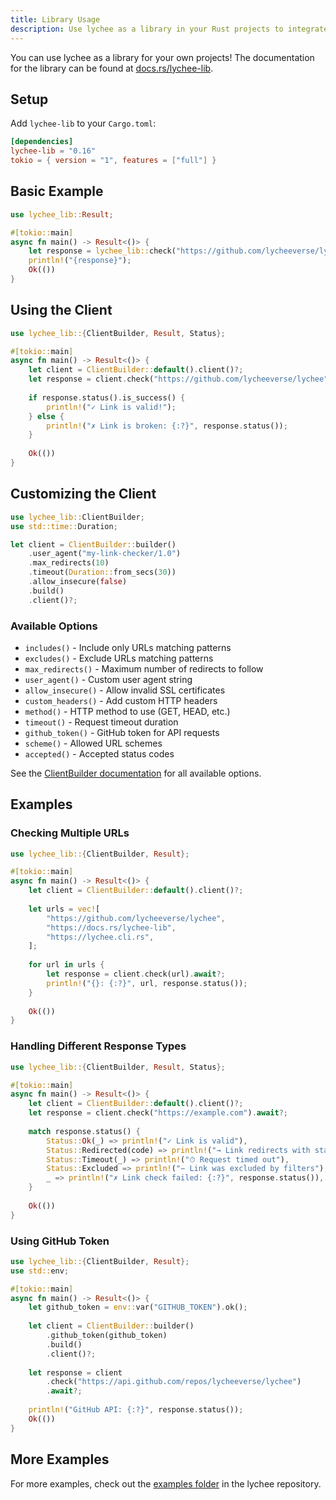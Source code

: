```yaml
---
title: Library Usage
description: Use lychee as a library in your Rust projects to integrate link checking into your applications.
---
```


You can use lychee as a library for your own projects!
The documentation for the library can be found at [docs.rs/lychee-lib](https://docs.rs/lychee-lib).

## Setup

Add `lychee-lib` to your `Cargo.toml`:

```toml
[dependencies]
lychee-lib = "0.16"
tokio = { version = "1", features = ["full"] }
```

## Basic Example

```rust title="main.rs"
use lychee_lib::Result;

#[tokio::main]
async fn main() -> Result<()> {
    let response = lychee_lib::check("https://github.com/lycheeverse/lychee").await?;
    println!("{response}");
    Ok(())
}
```

## Using the Client

```rust title="main.rs"
use lychee_lib::{ClientBuilder, Result, Status};

#[tokio::main]
async fn main() -> Result<()> {
    let client = ClientBuilder::default().client()?;
    let response = client.check("https://github.com/lycheeverse/lychee").await?;
    
    if response.status().is_success() {
        println!("✓ Link is valid!");
    } else {
        println!("✗ Link is broken: {:?}", response.status());
    }
    
    Ok(())
}
```

## Customizing the Client

```rust title="main.rs"
use lychee_lib::ClientBuilder;
use std::time::Duration;

let client = ClientBuilder::builder()
    .user_agent("my-link-checker/1.0")
    .max_redirects(10)
    .timeout(Duration::from_secs(30))
    .allow_insecure(false)
    .build()
    .client()?;
```

### Available Options

- `includes()` - Include only URLs matching patterns
- `excludes()` - Exclude URLs matching patterns  
- `max_redirects()` - Maximum number of redirects to follow
- `user_agent()` - Custom user agent string
- `allow_insecure()` - Allow invalid SSL certificates
- `custom_headers()` - Add custom HTTP headers
- `method()` - HTTP method to use (GET, HEAD, etc.)
- `timeout()` - Request timeout duration
- `github_token()` - GitHub token for API requests
- `scheme()` - Allowed URL schemes
- `accepted()` - Accepted status codes

See the [ClientBuilder documentation](https://docs.rs/lychee-lib/latest/lychee_lib/struct.ClientBuilder.html) for all available options.

## Examples

### Checking Multiple URLs

```rust title="main.rs"
use lychee_lib::{ClientBuilder, Result};

#[tokio::main]
async fn main() -> Result<()> {
    let client = ClientBuilder::default().client()?;
    
    let urls = vec![
        "https://github.com/lycheeverse/lychee",
        "https://docs.rs/lychee-lib",
        "https://lychee.cli.rs",
    ];
    
    for url in urls {
        let response = client.check(url).await?;
        println!("{}: {:?}", url, response.status());
    }
    
    Ok(())
}
```

### Handling Different Response Types

```rust title="main.rs"
use lychee_lib::{ClientBuilder, Result, Status};

#[tokio::main]
async fn main() -> Result<()> {
    let client = ClientBuilder::default().client()?;
    let response = client.check("https://example.com").await?;
    
    match response.status() {
        Status::Ok(_) => println!("✓ Link is valid"),
        Status::Redirected(code) => println!("→ Link redirects with status {}", code),
        Status::Timeout(_) => println!("⏱ Request timed out"),
        Status::Excluded => println!("− Link was excluded by filters"),
        _ => println!("✗ Link check failed: {:?}", response.status()),
    }
    
    Ok(())
}
```

### Using GitHub Token

```rust title="main.rs"
use lychee_lib::{ClientBuilder, Result};
use std::env;

#[tokio::main]
async fn main() -> Result<()> {
    let github_token = env::var("GITHUB_TOKEN").ok();
    
    let client = ClientBuilder::builder()
        .github_token(github_token)
        .build()
        .client()?;
    
    let response = client
        .check("https://api.github.com/repos/lycheeverse/lychee")
        .await?;
    
    println!("GitHub API: {:?}", response.status());
    Ok(())
}
```

## More Examples

For more examples, check out the [examples folder](https://github.com/lycheeverse/lychee/tree/master/examples) in the lychee repository.
